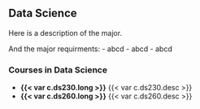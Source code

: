 ## Data Science

Here is a description of the major.

And the major requirments:
- abcd
- abcd
- abcd

### Courses in Data Science

- **{{< var c.ds230.long >}}**
  {{< var c.ds230.desc >}}  
- **{{< var c.ds260.long >}}**
  {{< var c.ds260.desc >}}



